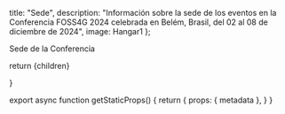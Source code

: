 


  title: "Sede",
  description: "Información sobre la sede de los eventos en la Conferencia FOSS4G 2024 celebrada en Belém, Brasil, del 02 al 08 de diciembre de 2024",
  image: Hangar1
};

<Heading bubble>Sede de la Conferencia</Heading>

<Hangar />
<Ifpa />
<CasaApoena />
<Inpe />

  return <MdxLayout metadata={metadata}>{children}</MdxLayout>

}

export async function getStaticProps() {
  return {
    props: {
      metadata
    },
  }
}
